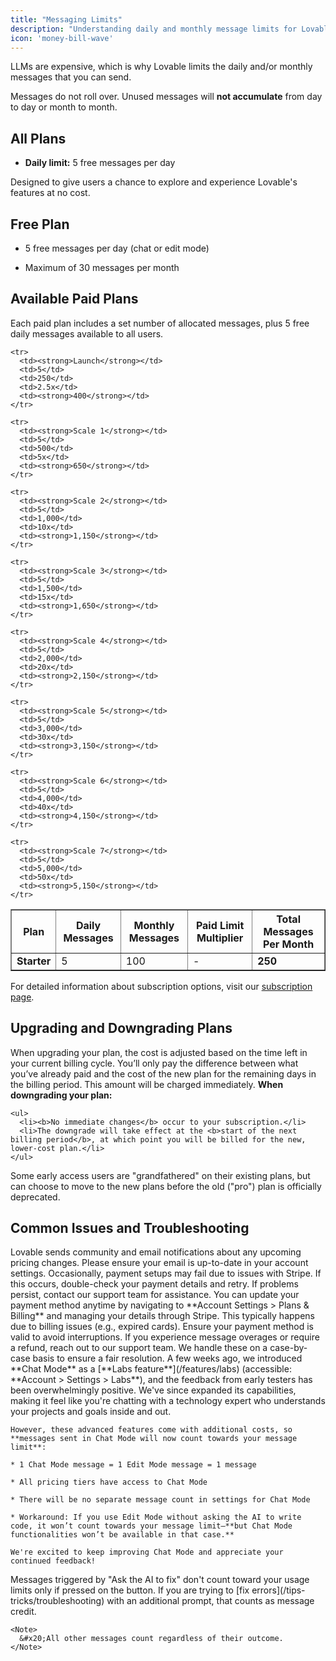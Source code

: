 ```yaml
---
title: "Messaging Limits"
description: "Understanding daily and monthly message limits for Lovable"
icon: 'money-bill-wave'
---
```


LLMs are expensive, which is why Lovable limits the daily and/or monthly messages that you can send.

<Note>Messages do not roll over. Unused messages will **not accumulate** from day to day or month to month.</Note>

## All Plans

* **Daily limit:** 5 free messages per day

Designed to give users a chance to explore and experience Lovable's features at no cost.

## Free Plan

* 5 free messages per day (chat or edit mode)

* Maximum of 30 messages per month

## Available Paid Plans

Each paid plan includes a set number of allocated messages, plus 5 free daily messages available to all users.

<table border="1">
  <thead>
    <tr>
      <th>Plan</th>
      <th>Daily Messages</th>
      <th>Monthly Messages</th>
      <th>Paid Limit Multiplier</th>
      <th>Total Messages Per Month</th>
    </tr>
  </thead>

  <tbody>
    <tr>
      <td><strong>Starter</strong></td>
      <td>5</td>
      <td>100</td>
      <td>-</td>
      <td><strong>250</strong></td>
    </tr>

    <tr>
      <td><strong>Launch</strong></td>
      <td>5</td>
      <td>250</td>
      <td>2.5x</td>
      <td><strong>400</strong></td>
    </tr>

    <tr>
      <td><strong>Scale 1</strong></td>
      <td>5</td>
      <td>500</td>
      <td>5x</td>
      <td><strong>650</strong></td>
    </tr>

    <tr>
      <td><strong>Scale 2</strong></td>
      <td>5</td>
      <td>1,000</td>
      <td>10x</td>
      <td><strong>1,150</strong></td>
    </tr>

    <tr>
      <td><strong>Scale 3</strong></td>
      <td>5</td>
      <td>1,500</td>
      <td>15x</td>
      <td><strong>1,650</strong></td>
    </tr>

    <tr>
      <td><strong>Scale 4</strong></td>
      <td>5</td>
      <td>2,000</td>
      <td>20x</td>
      <td><strong>2,150</strong></td>
    </tr>

    <tr>
      <td><strong>Scale 5</strong></td>
      <td>5</td>
      <td>3,000</td>
      <td>30x</td>
      <td><strong>3,150</strong></td>
    </tr>

    <tr>
      <td><strong>Scale 6</strong></td>
      <td>5</td>
      <td>4,000</td>
      <td>40x</td>
      <td><strong>4,150</strong></td>
    </tr>

    <tr>
      <td><strong>Scale 7</strong></td>
      <td>5</td>
      <td>5,000</td>
      <td>50x</td>
      <td><strong>5,150</strong></td>
    </tr>
  </tbody>
</table>

For detailed information about subscription options, visit our [subscription page](https://lovable.dev/pricing).

## Upgrading and Downgrading Plans

<AccordionGroup>
  <Accordion title="Upgrading">
    When upgrading your plan, the cost is adjusted based on the time left in your current billing cycle. You’ll only pay the difference between what you’ve already paid and the cost of the new plan for the remaining days in the billing period. This amount will be charged immediately.
  </Accordion>

  <Accordion title="Downgrading">
    <b>When downgrading your plan:</b>

    <ul>
      <li><b>No immediate changes</b> occur to your subscription.</li>
      <li>The downgrade will take effect at the <b>start of the next billing period</b>, at which point you will be billed for the new, lower-cost plan.</li>
    </ul>
  </Accordion>

  <Accordion title="Legacy Plans">
    Some early access users are "grandfathered" on their existing plans, but can choose to move to the new plans before the old ("pro") plan is officially deprecated.
  </Accordion>
</AccordionGroup>

## Common Issues and Troubleshooting

<AccordionGroup>
  <Accordion title="Pricing Changes or Charges">
    Lovable sends community and email notifications about any upcoming pricing changes. Please ensure your email is up-to-date in your account settings.
  </Accordion>

  <Accordion title="Errors During Payment Setup">
    Occasionally, payment setups may fail due to issues with Stripe. If this occurs, double-check your payment details and retry. If problems persist, contact our support team for assistance.
  </Accordion>

  <Accordion title="Change payment cards">
    You can update your payment method anytime by navigating to **Account Settings > Plans & Billing** and managing your details through Stripe.
  </Accordion>

  <Accordion title="Paid Users Losing Access">
    This typically happens due to billing issues (e.g., expired cards). Ensure your payment method is valid to avoid interruptions.
  </Accordion>

  <Accordion title="Resolving Overages or Refunds">
    If you experience message overages or require a refund, reach out to our support team. We handle these on a case-by-case basis to ensure a fair resolution.
  </Accordion>

  <Accordion title="'Chat Mode' credits consumption">
    A few weeks ago, we introduced **Chat Mode** as a [**Labs feature**](/features/labs) (accessible: **Account > Settings > Labs**), and the feedback from early testers has been overwhelmingly positive. We've since expanded its capabilities, making it feel like you're chatting with a technology expert who understands your projects and goals inside and out.

    However, these advanced features come with additional costs, so **messages sent in Chat Mode will now count towards your message limit**:

    * 1 Chat Mode message = 1 Edit Mode message = 1 message

    * All pricing tiers have access to Chat Mode

    * There will be no separate message count in settings for Chat Mode

    * Workaround: If you use Edit Mode without asking the AI to write code, it won’t count towards your message limit—**but Chat Mode functionalities won’t be available in that case.**

    We're excited to keep improving Chat Mode and appreciate your continued feedback!
  </Accordion>

  <Accordion title="'Try to Fix' button counting as messages" defaultOpen={false}>
    Messages triggered by "Ask the AI to fix" don't count toward your usage limits only if pressed on the button. If you are trying to [fix errors](/tips-tricks/troubleshooting) with an additional prompt, that counts as message credit.&#x20;

    <Note>
      &#x20;All other messages count regardless of their outcome.
    </Note>
  </Accordion>
</AccordionGroup>